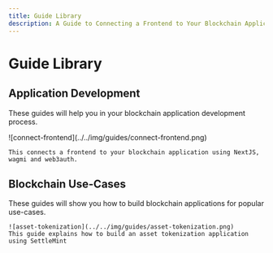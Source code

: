```yaml
---
title: Guide Library
description: A Guide to Connecting a Frontend to Your Blockchain Application
---
```



# Guide Library

## Application Development

These guides will help you in your blockchain application development process.

<Cards>
  <Card
    title="Connecting A Frontend - NextJS"
    href="/developer-guides/connect-frontend"
  >
    ![connect-frontend](../../img/guides/connect-frontend.png)

    This connects a frontend to your blockchain application using NextJS, wagmi and web3auth.

  </Card>
</Cards>

## Blockchain Use-Cases

These guides will show you how to build blockchain applications for popular
use-cases.

<Cards>
  <Card
    title="Asset Tokenization"
    href="/developer-guides/asset-tokenization"
  >

    ![asset-tokenization](../../img/guides/asset-tokenization.png)
    This guide explains how to build an asset tokenization application using SettleMint

  </Card>
</Cards>
